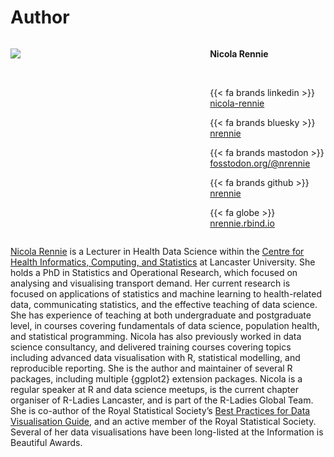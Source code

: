# Author {#author .unnumbered}

::: {.content-visible when-format="html"}

::: columns

::: {.column width=50%}

![](images/nicola.png){fig-align="center"}

:::

::: {.column width=10%}

:::

::: {.column width=40%}

**Nicola Rennie**

<br>

{{< fa brands linkedin >}} [nicola-rennie](https://www.linkedin.com/in/nicola-rennie/)

{{< fa brands bluesky >}} [nrennie](https://bsky.app/profile/nrennie.bsky.social)

{{< fa brands mastodon >}} [fosstodon.org/\@nrennie](https://fosstodon.org/@nrennie)

{{< fa brands github >}} [nrennie](https://github.com/nrennie)

{{< fa globe >}} [nrennie.rbind.io](https://nrennie.rbind.io/)

:::

:::

:::

[Nicola Rennie](https://nrennie.rbind.io/) is a Lecturer in Health Data Science within the [Centre for Health Informatics, Computing, and Statistics](https://chicas.lancaster-university.uk/index.html) at Lancaster University. She holds a PhD in Statistics and Operational Research, which focused on analysing and visualising transport demand. Her current research is focused on applications of statistics and machine learning to health-related data, communicating statistics, and the effective teaching of data science. She has experience of teaching at both undergraduate and postgraduate level, in courses covering fundamentals of data science, population health, and statistical programming. Nicola has also previously worked in data science consultancy, and delivered training courses covering topics including advanced data visualisation with R, statistical modelling, and reproducible reporting. She is the author and maintainer of several R packages, including multiple {ggplot2} extension packages. Nicola is a regular speaker at R and data science meetups, is the current chapter organiser of R-Ladies Lancaster, and is part of the R-Ladies Global Team. She is co-author of the Royal Statistical Society's [Best Practices for Data Visualisation Guide](https://royal-statistical-society.github.io/datavisguide/), and an active member of the Royal Statistical Society. Several of her data visualisations have been long-listed at the Information is Beautiful Awards.

\newpage

\pagenumbering{arabic}
